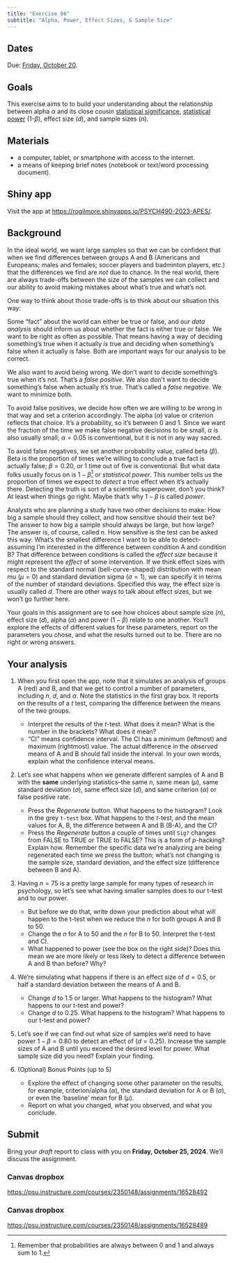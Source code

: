 ```yaml
---
title: "Exercise 06"
subtitle: "Alpha, Power, Effect Sizes, & Sample Size"
---
```


## Dates

Due: [Friday, October 20](../schedule.qmd#friday-october-20){.orange_due}.

## Goals

This exercise aims to to build your understanding about the relationship between alpha $\alpha$ and its close cousin [statistical significance](https://forrt.org/glossary/english/statistical_significance/), [statistical power](https://forrt.org/glossary/english/statistical_power/) (1-$\beta$), effect size ($d$), and sample sizes ($n$).

## Materials

- a computer, tablet, or smartphone with access to the internet.
- a means of keeping brief notes (notebook or text/word processing document).

## Shiny app

Visit the app at <https://rogilmore.shinyapps.io/PSYCH490-2023-APES/>.

## Background

In the ideal world, we want large samples so that we can be confident that when we find differences between groups A and B (Americans and Europeans; males and females; soccer players and badminton players, etc.) that the differences we find are *not* due to chance.
In the real world, there are always trade-offs between the size of the samples we can collect and our ability to avoid making mistakes about what's true and what's not.

One way to think about those trade-offs is to think about our situation this way:

Some "fact" about the world can either be true or false, and our *data analysis* should inform us about whether the fact is either true or false.
We want to be right as often as possible.
That means having a way of deciding something's true when it actually *is* true and deciding when something's false when it actually *is* false.
Both are important ways for our analysis to be correct.

We also want to avoid being wrong.
We don't want to decide something's true when it's not.
That's a *false positive*.
We also don't want to decide something's false when actually it's true.
That's called a *false negative*.
We want to minimize both.

To avoid false positives, we decide how often we are willing to be wrong in that way and set a criterion accordingly.
The alpha ($\alpha$) value or criterion reflects that choice.
It's a probability, so it's between 0 and 1.
Since we want the fraction of the time we make false negative decisions to be small, $\alpha$ is also usually small; $\alpha = 0.05$ is conventional, but it is not in any way sacred.

To avoid false negatives, we set another probability value, called beta ($\beta$).
Beta is the proportion of times we're willing to conclude a true fact is actually false; $\beta = 0.20$, or 1 time out of five is conventional.
But what data folks usually focus on is $1-\beta$[^3] or *statistical power*.
This number tells us the proportion of times we expect to *detect* a true effect when it's actually there.
Detecting the truth is sort of a scientific superpower, don't you think? 
At least when things go right.
Maybe that's why $1-\beta$ is called *power*.

Analysts who are planning a study have two other decisions to make: How big a sample should they collect, and how sensitive should their test be?
The answer to how big a sample should always be large, but how large?
The answer is, of course, called $n$.
How sensitive is the test can be asked this way: What's the smallest difference I want to be able to detect--assuming I'm interested in the difference between condition A and condition B?
That difference between conditions is called the *effect size* because it might represent the *effect* of some intervention.
If we think effect sizes with respect to the standard normal (bell-curve-shaped) distribution with mean mu ($\mu=0$) and standard deviation sigma ($\sigma=1$), we can specify it in terms of the number of standard deviations.
Specified this way, the effect size is usually called $d$.
There are other ways to talk about effect sizes, but we won't go further here.

Your goals in this assignment are to see how choices about sample size ($n$), effect size ($d$), alpha ($\alpha$) and power ($1-\beta$) relate to one another. 
You'll explore the effects of different values for these parameters, report on the parameters you chose, and what the results turned out to be.
There are no right or wrong answers.

## Your analysis

1. When you first open the app, note that it simulates an analysis of groups A (red) and B, and that we get to control a number of parameters, including $n$, $d$, and $\alpha$. Note the statistics in the first gray box. It reports on the results of a $t$ test, comparing the difference between the means of the two groups. 
    - Interpret the results of the *t*-test. What does it mean? What is the number in the brackets? What does it mean?
    - "CI" means confidence interval. The CI has a minimum (leftmost) and maximum (rightmost) value.
The actual difference in the *observed* means of A and B should fall inside the interval.
In your own words, explain what the confidence interval means.

2. Let's see what happens when we generate different samples of A and B with the **same** underlying statistics--the same $n$, same mean ($\mu$), same standard deviation ($\sigma$), same effect size ($d$), and same criterion ($\alpha$) or false positive rate.
      - Press the *Regenerate* button. What happens to the histogram? Look in the grey `t-test` box. What happens to the *t*-test, and the mean values for A, B, the difference between A and B (B-A), and the CI?
      - Press the *Regenerate* button a couple of times until `Sig?` changes from FALSE to TRUE or TRUE to FALSE? This is a form of *p*-hacking? Explain how. Remember the specific data we're analyzing are being regenerated each time we press the button; what's not changing is the sample size, standard deviation, and the effect size (difference between B and A). 

3. Having $n=75$ is a pretty large sample for many types of research in psychology, so let's see what having smaller samples does to our t-test and to our power. 
      - But before we do that, write down your prediction about what will happen to the t-test when we reduce the $n$ for both groups A and B to 50.
      - Change the $n$ for A to 50 and the $n$ for B to 50. Interpret the t-test and CI.
      - What happened to power (see the box on the right side)? Does this mean we are more likely or less likely to detect a difference between A and B than before? Why?

4. We're simulating what happens if there is an effect size of $d=0.5$, or half a standard deviation between the means of A and B.
    - Change $d$ to 1.5 or larger. What happens to the histogram? What happens to our t-test and power?
    - Change $d$ to 0.25. What happens to the histogram? What happens to our t-test and power?

5. Let's see if we can find out what size of samples we'd need to have power $1-\beta = 0.80$ to detect an effect of ($d=0.25$). Increase the sample sizes of A and B until you exceed the desired level for power. What sample size did you need? Explain your finding.

6. (Optional) Bonus Points (up to 5)
    - Explore the effect of changing some other parameter on the results, for example, criterion/alpha ($\alpha$), the standard deviation for A or B ($\sigma$), or even the 'baseline' mean for B ($\mu$).
    - Report on what you changed, what you observed, and what you conclude.

## Submit

Bring your *draft* report  to class with you on **Friday, October 25, 2024**. We'll discuss the assignment.

### Canvas dropbox

<https://psu.instructure.com/courses/2350148/assignments/16528492>

### Canvas dropbox

<https://psu.instructure.com/courses/2350148/assignments/16528489>


[^3]: Remember that probabilities are always between 0 and 1 and always sum to 1.